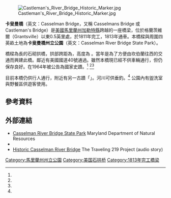 {{Geobox|Protected Area
<!-- *** Name section *** -->
| name = 卡叟曼橋州立公園
| native_name = Casselman River Bridge State Park
| other_name = | other_name1 =
<!-- *** Category *** -->
| category = 馬里蘭州州立公園
| category_iucn = v
<!-- *** Image *** -->
| image = CardCasselman014.jpg
| image_caption = 卡叟曼橋南面觀
<!-- *** Etymology *** --->
| etymology_type = | etymology =
<!-- *** Country etc. *** -->
| country                     = 美國
| country_flag                = 1
| state                       = 馬里蘭州
| state_flag                  = 1
| region_type                 = 縣
| region                      = [[加勒特縣|加勒特縣]]
| district_type               = 
| district                    = 
| district1                   = 
| district2                   = 
| city                        = 
| city1                       =
<!-- *** Geography *** -->  
| location                    =
| lat_d                       = 39     
| lat_m                       = 41
| lat_s                       = 48
| lat_NS                      = N
| long_d                      = 79
| long_m                      = 08
| long_s                      = 37
| long_EW                     = W
| coordinates_note            = <ref name="GNIS" />
| elevation_imperial          = 2113
| elevation_round             = 0
| elevation_note              = <ref name="GNIS">{{Cite gnis|1711040|Casselman Bridge}}</ref>
| area_unit                   = acre
| area_imperial               = 4
| area_round                  = 0
| area_note                   = <ref name=2013report/>
| area1_imperial              =  
| area1_type                  =  

<!-- *** Nature *** -->

<!-- *** People *** -->
| established_type = Established
| established = 
| established1_type = 
| established1 = 
| management = {{tsl|en|Maryland Department of Natural Resources|馬里蘭州自然資源部}}
| management_location =
| visitation = | visitation_year =
<!-- *** Free fields *** -->
| free1_type = 最近城市
| free1 = 馬里蘭州{{tsl|en|Grantsville, Maryland||Grantsville}}
<!-- *** Map section *** -->

<!-- *** Website *** -->
| website = [http://dnr.maryland.gov/publiclands/western/casselman.asp Casselman River Bridge State Park]  
{{Infobox NRHP |embed=yes | name =卡叟曼橋（Casselman's Bridge, National Road）
  | nrhp_type = nhl
  | image = 
  | caption = 
  | location = 馬里蘭州格蘭茨維爾以東，美國國道40號路旁
  | coord_display = inline
  | locmapin = USA Maryland
  | map_caption = 在馬里蘭州的位置
  | area =
  | built =1813
| architect= Unknown
| architecture= Other
| designated_nrhp_type= 1964年1月29日<ref name="nhlsum">{{cite web|url=http://tps.cr.nps.gov/nhl/detail.cfm?ResourceId=271&ResourceType=Structure|title=Casselmans Bridge, National Road|accessdate=2008-06-09|work=National Historic Landmark summary listing|publisher=National Park Service|deadurl=yes|archiveurl=https://web.archive.org/web/20090308073648/http://tps.cr.nps.gov/nhl/detail.cfm?ResourceId=271&ResourceType=Structure|archivedate=2009-03-08}}</ref>
 | added = 1966年10月15日<ref name="nris">{{NRISref|2008a}}</ref>
 | governing_body = Local
 | refnum=66000391
}}
}}
{{commonscat|Casselman Bridge, National Road}}
[[File:Castleman's_River_Bridge_Historic_Marker.jpg|thumb]]

'''卡叟曼橋'''（英文：Casselman Bridge，又稱 Casselmans Bridge 或 Castleman's Bridge）是[[美國|美國]][[馬里蘭州|馬里蘭州]][[加勒特縣|加勒特縣]]跨越{{tsl|en|Casselman River|卡叟曼河}}的一座橋梁，位於格蘭茨維爾（Grantsville）以東0.5英里處，於1811年完工，1813年通車。本橋樑與周圍四英畝土地為'''卡叟曼橋州立公園'''（英文：Casselman River Bridge State Park）。

橋樑為長{{convert|354|ft|m|adj=mid|}}的石砌拱橋，拱部跨距為{{convert|48|ft|m}}，高度為{{convert|30|ft|m|adj=mid|}} 。當年是為了方便由坎伯蘭往西的交通而興建此橋。鄰近有美國國道40號通過。雖然本橋現已經不供車輛通行，但仍保存良好。在1964年被公告為國家史蹟。<ref name="nhlsum"/> <ref name="nrhpinv2"/><ref name=mht/>

目前本橋仍供行人通行，附近有另一古蹟「{{tsl|en|Stanton's Mill|史坦頓磨坊}}」。河川可供垂釣。<ref name=mdnr/> 公園內有盥洗室與野餐區供遊客使用。

==參考資料==
{{reflist|refs=
<ref name=2013report>{{cite web |url=http://dnr.maryland.gov/land/stewardship/pdfs/currentacreagereport.pdf |title=FY2013 DNR Owned Lands Acreage Report |publisher=Maryland DNR |accessdate=January 10, 2014 |archive-date=2015-10-18 |archive-url=https://web.archive.org/web/20151018234718/http://www.dnr.maryland.gov/land/stewardship/pdfs/CurrentAcreageReport.pdf |dead-url=no }}</ref>

<ref name=mdnr>{{cite web |url=http://www.dnr.state.md.us/publiclands/western/casselman.asp |title=Casselman River Bridge State Park |publisher=Maryland DNR |accessdate=January 10, 2014 |deadurl=yes |archiveurl=https://web.archive.org/web/20131216010628/http://www.dnr.state.md.us/publiclands/western/casselman.asp |archivedate=2013年12月16日 }}</ref>

<ref name=mht>{{cite web |url=http://mht.maryland.gov/nr/NRDetail.aspx?HDID=8 |title=Casselman Bridge, National Road |work=National Register Listings in Maryland |publisher=Maryland Historic Trust |accessdate=January 10, 2014 |archive-date=2014-01-11 |archive-url=https://web.archive.org/web/20140111032456/http://mht.maryland.gov/nr/NRDetail.aspx?HDID=8 |dead-url=no }}</ref>

<ref name="nrhpinv2">{{cite web |url=http://msa.maryland.gov/megafile/msa/stagsere/se1/se5/012000/012900/012922/pdf/msa_se5_12922.pdf |title=National Register of Historic Places Inventory -- Nomination Form: Casselman Bridge, National Road |date=May 3, 1976 |author=Joseph Scott Mendinghall |publisher=Maryland State Archives |accessdate=January 10, 2014 |archive-date=2017-02-17 |archive-url=https://web.archive.org/web/20170217051133/http://msa.maryland.gov/megafile/msa/stagsere/se1/se5/012000/012900/012922/pdf/msa_se5_12922.pdf |dead-url=no }}</ref>

}}

==外部連結==
*[https://web.archive.org/web/20131216010628/http://www.dnr.state.md.us/publiclands/western/casselman.asp Casselman River Bridge State Park] Maryland Department of Natural Resources
*{{HAER |survey=MD-128 |id=md1549 |title=Little Crossings Bridge, National Road (U.S. Route 40) spanning Casselman River, Grantsville, Garrett County, MD |dwgs=2}}
*[http://www.traveling219.com/stories/deep-creek-lake-elkins/historic-casselman-river-bridge/ Historic Casselman River Bridge] {{Wayback|url=http://www.traveling219.com/stories/deep-creek-lake-elkins/historic-casselman-river-bridge/ |date=20170624090127 }} The Traveling 219 Project (audio story)
[[Category:馬里蘭州州立公園|Category:馬里蘭州州立公園]]
[[Category:美国石拱桥|Category:美国石拱桥]]
[[Category:1813年完工橋梁|Category:1813年完工橋梁]]
